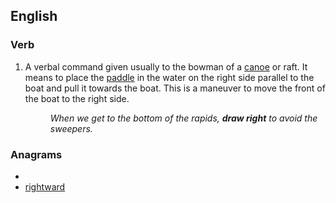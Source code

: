 ==English==

===Verb===
{{infl|en|verb|head=to [[draw]] [[right]]}}

# A verbal command given usually to the bowman of a [[canoe]] or raft.  It means to place the [[paddle]] in the water on the right side parallel to the boat and pull it towards the boat.  This is a maneuver to move the front of the boat to the right side.
#: ''When we get to the bottom of the rapids, '''draw right''' to avoid the sweepers.''

===Anagrams===
* {{alphagram|adghirrtw}}
* [[rightward#English|rightward]]
